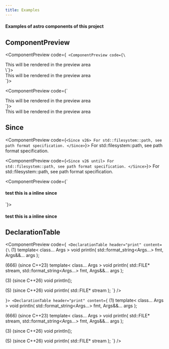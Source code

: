 ```yaml
---
title: Examples
---
```


#### Examples of astro components of this project 


## ComponentPreview

<ComponentPreview code={`
<ComponentPreview code={\`
  <div>This will be rendered in the preview area</div>
\`}>
  <div>This will be rendered in the preview area</div>
</ComponentPreview>
`}>

<ComponentPreview code={`
  <div>This will be rendered in the preview area</div>
`}>
  <div>This will be rendered in the preview area</div>
</ComponentPreview>

</ComponentPreview>

## Since

<ComponentPreview code={`
<Since v26>
 For std::filesystem::path, see path format specification.
</Since>
`}>
<Since v26>
For std::filesystem::path, see path format specification.
</Since>
</ComponentPreview>

<ComponentPreview code={`
<Since v26 until>
 For std::filesystem::path, see path format specification.
</Since>
`}>
<Since v26 until>
For std::filesystem::path, see path format specification.
</Since>
</ComponentPreview>

<ComponentPreview code={`
#### test <Since v26 until inline>this is a inline since</Since>
`}>


#### test <Since v26 until inline>this is a inline since</Since>

</ComponentPreview>


## DeclarationTable

<ComponentPreview code={`
<DeclarationTable header="print" content={\`
(1)
template< class... Args >
void println( std::format_string<Args...> fmt, Args&&... args );

(666) (since C++23)
template< class... Args >
void println( std::FILE* stream,
              std::format_string<Args...> fmt, Args&&... args );

(3) (since C++26)
void println();

(S) (since C++26)
void println( std::FILE* stream );
\`} />

`}>
<DeclarationTable header="print" content={`
(1)
template< class... Args >
void println( std::format_string<Args...> fmt, Args&&... args );

(666) (since C++23)
template< class... Args >
void println( std::FILE* stream,
              std::format_string<Args...> fmt, Args&&... args );

(3) (since C++26)
void println();

(S) (since C++26)
void println( std::FILE* stream );
`} />

</ComponentPreview>

